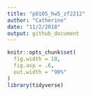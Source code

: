 ```yaml
---
title: "p8105_hw5_zf2212"
author: "Catherine"
date: "11/2/2018"
output: github_document
---
```


```r
knitr::opts_chunk$set(
  fig.width = 10,
  fig.asp = .6,
  out.width = "90%"
)
library(tidyverse)
```

